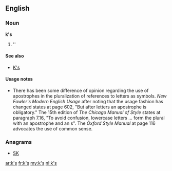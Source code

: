 {{also|ks|KS|kS|K's}}

==English==

===Noun===
'''k's'''

# ''{{plural of|k}}

====See also====
* [[K's]]

====Usage notes====
* There has been some difference of opinion regarding the use of apostrophes in the pluralization of references to letters as symbols.  ''New Fowler's Modern English Usage'' after noting that the usage fashion has changed states at page 602, "But after letters an apostrophe is obligatory."    The 15th edition of ''The Chicago Manual of Style'' states at paragraph 7.16, "To avoid confusion, lowercase letters ... form the plural with an apostrophe and an s".  The ''Oxford Style Manual'' at page 116 advocates the use of common sense.

===Anagrams===
* [[SK#English|SK]]

[[ar:k's]]
[[fr:k's]]
[[my:k's]]
[[nl:k's]]